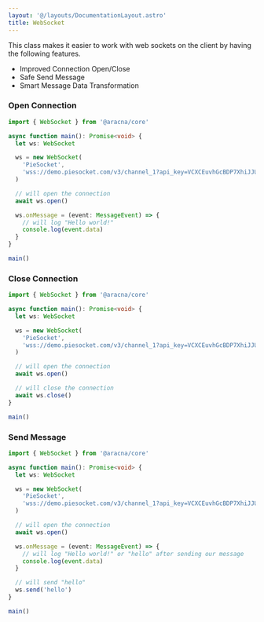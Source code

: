 ```yaml
---
layout: '@/layouts/DocumentationLayout.astro'
title: WebSocket
---
```


This class makes it easier to work with web sockets on the client by having the following features.

- Improved Connection Open/Close
- Safe Send Message
- Smart Message Data Transformation

### Open Connection

```ts
import { WebSocket } from '@aracna/core'

async function main(): Promise<void> {
  let ws: WebSocket

  ws = new WebSocket(
    'PieSocket',
    'wss://demo.piesocket.com/v3/channel_1?api_key=VCXCEuvhGcBDP7XhiJJUDvR1e1D3eiVjgZ9VRiaV&notify_self'
  )

  // will open the connection
  await ws.open()

  ws.onMessage = (event: MessageEvent) => {
    // will log "Hello world!"
    console.log(event.data)
  }
}

main()
```

### Close Connection

```ts
import { WebSocket } from '@aracna/core'

async function main(): Promise<void> {
  let ws: WebSocket

  ws = new WebSocket(
    'PieSocket',
    'wss://demo.piesocket.com/v3/channel_1?api_key=VCXCEuvhGcBDP7XhiJJUDvR1e1D3eiVjgZ9VRiaV&notify_self'
  )

  // will open the connection
  await ws.open()

  // will close the connection
  await ws.close()
}

main()
```

### Send Message

```ts
import { WebSocket } from '@aracna/core'

async function main(): Promise<void> {
  let ws: WebSocket

  ws = new WebSocket(
    'PieSocket',
    'wss://demo.piesocket.com/v3/channel_1?api_key=VCXCEuvhGcBDP7XhiJJUDvR1e1D3eiVjgZ9VRiaV&notify_self'
  )

  // will open the connection
  await ws.open()

  ws.onMessage = (event: MessageEvent) => {
    // will log "Hello world!" or "hello" after sending our message
    console.log(event.data)
  }

  // will send "hello"
  ws.send('hello')
}

main()
```
